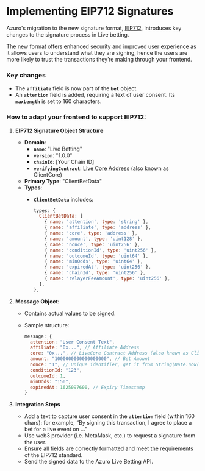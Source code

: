 # Implementing EIP712 Signatures

Azuro's migration to the new signature format, [EIP712](https://gist.github.com/markodayan/e05f524b915f129c4f8500df816a369b), introduces key changes to the signature process in Live betting. 

The new format offers enhanced security and improved user experience as it allows users to understand what they are signing, hence the users are more likely to trust the transactions they’re making through your frontend.

### Key changes

- The **`affiliate`** field is now part of the **`bet`** object.
- An **`attention`** field is added, requiring a text of user consent. Its **`maxLength`** is set to 160 characters.

### How to adapt your frontend to support EIP712:

1. **EIP712 Signature Object Structure**
    - **Domain**:
        - **`name`**: "Live Betting"
        - **`version`**: "1.0.0"
        - **`chainId`**: [Your Chain ID]
        - **`verifyingContract`**: [Live Core Address](/contracts/deployment-addresses) (also known as ClientCore)
    - **Primary Type**: "ClientBetData"
    - **Types**:
        - **`ClientBetData`** includes:
            
            ```jsx
            types: {
              ClientBetData: [
                { name: 'attention', type: 'string' },
                { name: 'affiliate', type: 'address' },
                { name: 'core', type: 'address' },
                { name: 'amount', type: 'uint128' },
                { name: 'nonce', type: 'uint256' },
                { name: 'conditionId', type: 'uint256' },
                { name: 'outcomeId', type: 'uint64' },
                { name: 'minOdds', type: 'uint64' },
                { name: 'expiredAt', type: 'uint256' },
                { name: 'chainId', type: 'uint256' },
                { name: 'relayerFeeAmount', type: 'uint256' },
              ],
            },
            ```
            
2. **Message Object**:
    - Contains actual values to be signed.
    - Sample structure:
        
        ```jsx
        message: {
          attention: "User Consent Text",
          affiliate: "0x...", // Affiliate Address
          core: "0x...", // LiveCore Contract Address (also known as ClientCore)
          amount: "1000000000000000000", // Bet Amount
          nonce: "1", // Unique identifier, get it from String(Date.now())
          conditionId: "123",
          outcomeId: 1,
          minOdds: "150",
          expiredAt: 1625097600, // Expiry Timestamp
        }
        ```
        
3. **Integration Steps**
    - Add a text to capture user consent in the **`attention`** field (within 160 chars): for example, “By signing this transaction, I agree to place a bet for a live event on …”
    - Use web3 provider (i.e. MetaMask, etc.) to request a signature from the user.
    - Ensure all fields are correctly formatted and meet the requirements of the EIP712 standard.
    - Send the signed data to the Azuro Live Betting API.